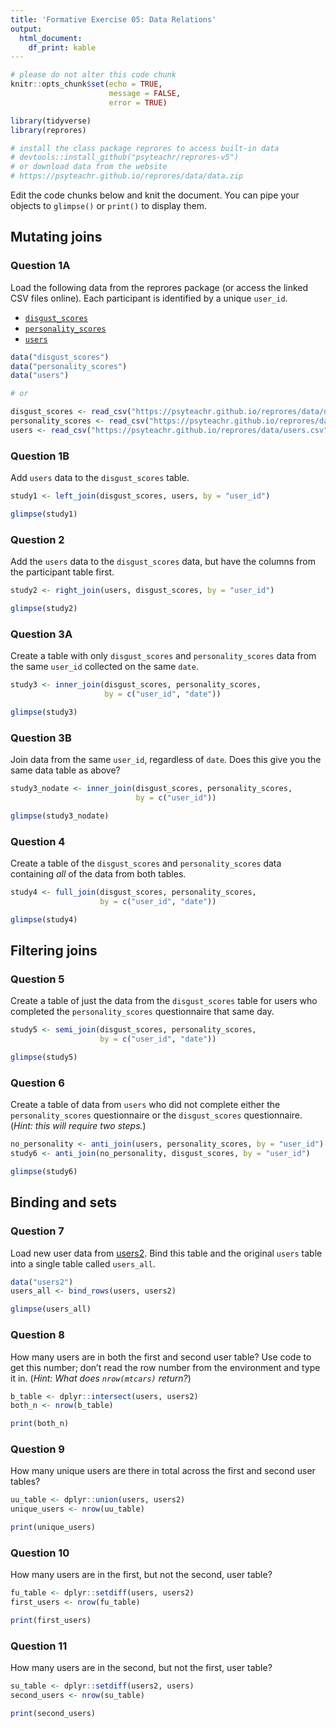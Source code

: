 ```yaml
---
title: 'Formative Exercise 05: Data Relations'
output: 
  html_document:
    df_print: kable
---
```


```r
# please do not alter this code chunk
knitr::opts_chunk$set(echo = TRUE,
                      message = FALSE, 
                      error = TRUE)

library(tidyverse)
library(reprores)

# install the class package reprores to access built-in data
# devtools::install_github("psyteachr/reprores-v5")
# or download data from the website
# https://psyteachr.github.io/reprores/data/data.zip
```

Edit the code chunks below and knit the document. You can pipe your objects to `glimpse()` or `print()` to display them.

## Mutating joins

### Question 1A

Load the following data from the reprores package (or access the linked CSV files online). Each participant is identified by a unique `user_id`.

* [`disgust_scores`](https://psyteachr.github.io/reprores/data/disgust_scores.csv)
* [`personality_scores`](https://psyteachr.github.io/reprores/data/personality_scores.csv)
* [`users`](https://psyteachr.github.io/reprores/data/users.csv)


```r
data("disgust_scores")
data("personality_scores")
data("users")

# or 

disgust_scores <- read_csv("https://psyteachr.github.io/reprores/data/disgust_scores.csv")
personality_scores <- read_csv("https://psyteachr.github.io/reprores/data/personality_scores.csv")
users <- read_csv("https://psyteachr.github.io/reprores/data/users.csv")
```

### Question 1B

Add `users` data to the `disgust_scores` table.

```r
study1 <- left_join(disgust_scores, users, by = "user_id")

glimpse(study1)
```

### Question 2

Add the `users` data to the `disgust_scores` data, but have the columns from the participant table first.

```r
study2 <- right_join(users, disgust_scores, by = "user_id")

glimpse(study2)
```

### Question 3A

Create a table with only `disgust_scores` and `personality_scores` data from the same `user_id` collected on the same `date`.

```r
study3 <- inner_join(disgust_scores, personality_scores, 
                     by = c("user_id", "date"))

glimpse(study3)
```


### Question 3B

Join data from the same `user_id`, regardless of `date`. Does this give you the same data table as above?
    
```r
study3_nodate <- inner_join(disgust_scores, personality_scores, 
                            by = c("user_id"))

glimpse(study3_nodate)
```


### Question 4

Create a table of the `disgust_scores` and `personality_scores` data containing _all_ of the data from both tables.

    
```r
study4 <- full_join(disgust_scores, personality_scores, 
                    by = c("user_id", "date"))

glimpse(study4)
```

## Filtering joins

### Question 5

Create a table of just the data from the `disgust_scores` table for users who completed the `personality_scores` questionnaire that same day.
    
```r
study5 <- semi_join(disgust_scores, personality_scores, 
                    by = c("user_id", "date"))

glimpse(study5)
```

    
### Question 6

Create a table of data from `users` who did not complete either the `personality_scores` questionnaire or the `disgust_scores` questionnaire. (_Hint: this will require two steps._)

    
```r
no_personality <- anti_join(users, personality_scores, by = "user_id")
study6 <- anti_join(no_personality, disgust_scores, by = "user_id")

glimpse(study6)
```

## Binding and sets

### Question 7

Load new user data from [users2](https://psyteachr.github.io/reprores/data/users2.csv). Bind this table and the original `users` table into a single table called `users_all`.

```r
data("users2")
users_all <- bind_rows(users, users2)

glimpse(users_all)
```


### Question 8

How many users are in both the first and second user table? Use code to get this number; don't read the row number from the environment and type it in. (_Hint: What does `nrow(mtcars)` return?_)
    
```r
b_table <- dplyr::intersect(users, users2)
both_n <- nrow(b_table)

print(both_n)
```

### Question 9

How many unique users are there in total across the first and second user tables?

```r
uu_table <- dplyr::union(users, users2)
unique_users <- nrow(uu_table)

print(unique_users)
```

### Question 10

How many users are in the first, but not the second, user table?

```r
fu_table <- dplyr::setdiff(users, users2)
first_users <- nrow(fu_table)

print(first_users)
```

### Question 11

How many users are in the second, but not the first, user table?

```r
su_table <- dplyr::setdiff(users2, users)
second_users <- nrow(su_table)

print(second_users)
```

